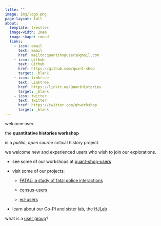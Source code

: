 ```yaml
---
title: ""
image: img/logo.png
page-layout: full
about:
  template: trestles
  image-width: 20em
  image-shape: round
  links:
    - icon: email
      text: Email
      href: mailto:quantshopusers@gmail.com
    - icon: github
      text: Github
      href: https://github.com/quant-shop
      target: _blank
    - icon: linktree
      text: Linktree
      href: https://linktr.ee/QuantHistories
      target: _blank
    - icon: twitter
      text: Twitter
      href: https://twitter.com/qhworkshop
      target: _blank
---
```


welcome user. 

the **quantitative histories workshop**

is a *public*, *open source* critical history project.

we welcome new and experienced users who wish to join our explorations.

- see some of our workshops at [quant-shop-users](quant-shop.qmd){.external target="_blank"}

- visit some of our projects:
  
  - [FATAL: a study of fatal police interactions](https://github.com/quant-shop/fatalv2){.external target="_blank"}

  - [census-users](https://quant-shop.github.io/census/){.external target="_blank"}
  
  - [ed-users](https://professornaite.github.io/racism-stem-ed/){.external target="_blank"}

- learn about our Co-PI and sister lab, the [HJLab](https://hyeryeonjang.com/){.external target="_blank"}

what is a [user group](files/user-group.qmd){target="_blank"}?

